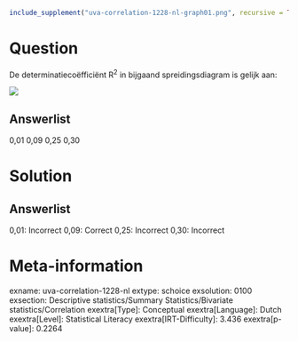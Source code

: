 ```r
include_supplement("uva-correlation-1228-nl-graph01.png", recursive = TRUE)
```

Question
========

De determinatiecoëfficiënt R^2^ in bijgaand spreidingsdiagram is gelijk
aan:

![](uva-correlation-1228-nl-graph01.png)

Answerlist
----------

0,01
0,09
0,25
0,30

Solution
========

Answerlist
----------

0,01: Incorrect
0,09: Correct
0,25: Incorrect
0,30: Incorrect

Meta-information
================
exname: uva-correlation-1228-nl
extype: schoice
exsolution: 0100
exsection: Descriptive statistics/Summary Statistics/Bivariate statistics/Correlation
exextra[Type]: Conceptual
exextra[Language]: Dutch
exextra[Level]: Statistical Literacy
exextra[IRT-Difficulty]: 3.436
exextra[p-value]: 0.2264
